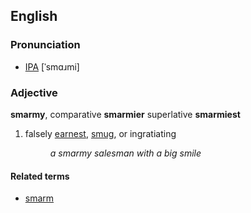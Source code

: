 ==English==

===Pronunciation===
* [[IPA]] [ˈsmɑɹmi]

===Adjective===
'''smarmy''', comparative '''smarmier''' superlative '''smarmiest'''

#falsely [[earnest]], [[smug]], or ingratiating
#:''a smarmy salesman with a big smile''

====Related terms====
*[[smarm]]